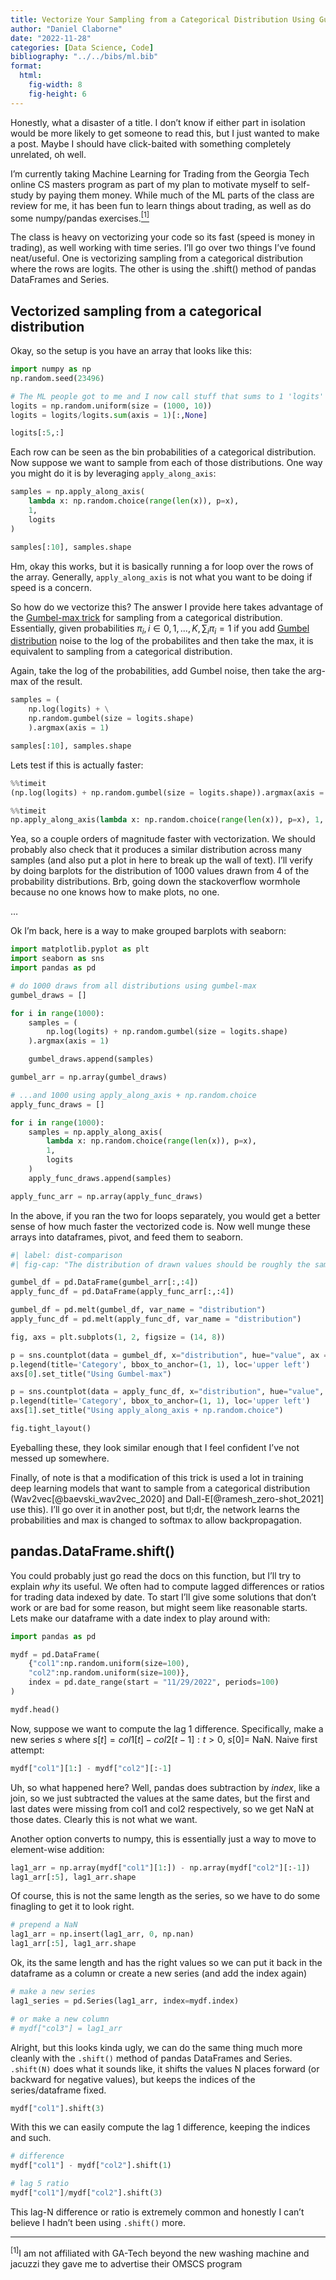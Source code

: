 ```yaml
---
title: Vectorize Your Sampling from a Categorical Distribution Using Gumbel-max!  Use pandas.DataFrame.shift() more!
author: "Daniel Claborne"
date: "2022-11-28"
categories: [Data Science, Code]
bibliography: "../../bibs/ml.bib"
format: 
  html:
    fig-width: 8
    fig-height: 6
---
```


Honestly, what a disaster of a title.  I don't know if either part in isolation would be more likely to get someone to read this, but I just wanted to make a post.  Maybe I should have click-baited with something completely unrelated, oh well.

I'm currently taking Machine Learning for Trading from the Georgia Tech online CS masters program as part of my plan to motivate myself to self-study by paying them money.  While much of the ML parts of the class are review for me, it has been fun to learn things about trading, as well as do some numpy/pandas exercises.[$^{[1]}$](#ref1)  

The class is heavy on vectorizing your code so its fast (speed is money in trading), as well working with time series.  I'll go over two things I've found neat/useful.  One is vectorizing sampling from a categorical distribution where the rows are logits.  The other is using the .shift() method of pandas DataFrames and Series.

## Vectorized sampling from a categorical distribution

Okay, so the setup is you have an array that looks like this:

```python
import numpy as np
np.random.seed(23496)

# The ML people got to me and I now call stuff that sums to 1 'logits'
logits = np.random.uniform(size = (1000, 10))
logits = logits/logits.sum(axis = 1)[:,None]

logits[:5,:]
```

Each row can be seen as the bin probabilities of a categorical distribution.  Now suppose we want to sample from each of those distributions.  One way you might do it is by leveraging `apply_along_axis`:

```python
samples = np.apply_along_axis(
    lambda x: np.random.choice(range(len(x)), p=x), 
    1, 
    logits
)

samples[:10], samples.shape
```

Hm, okay this works, but it is basically running a for loop over the rows of the array.  Generally, `apply_along_axis` is not what you want to be doing if speed is a concern.

So how do we vectorize this?  The answer I provide here takes advantage of the [Gumbel-max trick](https://en.wikipedia.org/wiki/Gumbel_distribution#Gumbel_reparametrization_tricks) for sampling from a categorical distribution.  Essentially, given probabilities $\pi_i, i \in {0,1,...,K}, \sum_i \pi_i = 1$ if you add [Gumbel distribution](https://en.wikipedia.org/wiki/Gumbel_distribution) noise to the log of the probabilites and then take the max, it is equivalent to sampling from a categorical distribution.

Again, take the log of the probabilities, add Gumbel noise, then take the arg-max of the result.

```python
samples = (
    np.log(logits) + \
    np.random.gumbel(size = logits.shape)
    ).argmax(axis = 1)  

samples[:10], samples.shape
```

Lets test if this is actually faster:

```python
%%timeit
(np.log(logits) + np.random.gumbel(size = logits.shape)).argmax(axis = 1)  
```

```python
%%timeit
np.apply_along_axis(lambda x: np.random.choice(range(len(x)), p=x), 1, logits)  
```

Yea, so a couple orders of magnitude faster with vectorization.  We should probably also check that it produces a similar distribution across many samples (and also put a plot in here to break up the wall of text).  I'll verify by doing barplots for the distribution of 1000 values drawn from 4 of the probability distributions.  Brb, going down the stackoverflow wormhole because no one knows how to make plots, no one.

...

Ok I'm back, here is a way to make grouped barplots with seaborn:


```python
import matplotlib.pyplot as plt
import seaborn as sns
import pandas as pd

# do 1000 draws from all distributions using gumbel-max
gumbel_draws = []

for i in range(1000):
    samples = (
        np.log(logits) + np.random.gumbel(size = logits.shape)
    ).argmax(axis = 1) 

    gumbel_draws.append(samples) 

gumbel_arr = np.array(gumbel_draws)

# ...and 1000 using apply_along_axis + np.random.choice
apply_func_draws = []

for i in range(1000):
    samples = np.apply_along_axis(
        lambda x: np.random.choice(range(len(x)), p=x), 
        1, 
        logits
    )
    apply_func_draws.append(samples)

apply_func_arr = np.array(apply_func_draws)
```

In the above, if you ran the two for loops separately, you would get a better sense of how much faster the vectorized code is.  Now well munge these arrays into dataframes, pivot, and feed them to seaborn.

```python
#| label: dist-comparison
#| fig-cap: "The distribution of drawn values should be roughly the same."

gumbel_df = pd.DataFrame(gumbel_arr[:,:4])
apply_func_df = pd.DataFrame(apply_func_arr[:,:4])

gumbel_df = pd.melt(gumbel_df, var_name = "distribution")
apply_func_df = pd.melt(apply_func_df, var_name = "distribution")

fig, axs = plt.subplots(1, 2, figsize = (14, 8))

p = sns.countplot(data = gumbel_df, x="distribution", hue="value", ax = axs[0])
p.legend(title='Category', bbox_to_anchor=(1, 1), loc='upper left')
axs[0].set_title("Using Gumbel-max")

p = sns.countplot(data = apply_func_df, x="distribution", hue="value", ax = axs[1])
p.legend(title='Category', bbox_to_anchor=(1, 1), loc='upper left')
axs[1].set_title("Using apply_along_axis + np.random.choice")

fig.tight_layout()
```

Eyeballing these, they look similar enough that I feel confident I've not messed up somewhere.

Finally, of note is that a modification of this trick is used a lot in training deep learning models that want to sample from a categorical distribution (Wav2vec[@baevski_wav2vec_2020] and Dall-E[@ramesh_zero-shot_2021] use this).  I'll go over it in another post, but tl;dr, the network learns the probabilities and max is changed to softmax to allow backpropagation.

## pandas.DataFrame.shift()

You could probably just go read the docs on this function, but I'll try to explain *why* its useful.  We often had to compute lagged differences or ratios for trading data indexed by date.  To start I'll give some solutions that don't work or are bad for some reason, but might seem like reasonable starts.  Lets make our dataframe with a date index to play around with:

```python
import pandas as pd

mydf = pd.DataFrame(
    {"col1":np.random.uniform(size=100), 
    "col2":np.random.uniform(size=100)}, 
    index = pd.date_range(start = "11/29/2022", periods=100)
)

mydf.head()
```

Now, suppose we want to compute the lag 1 difference.  Specifically, make a new series $s$ where $s[t] = col1[t] - col2[t-1]: t > 0$, $s[0] =$ NaN. Naive first attempt:

```python
mydf["col1"][1:] - mydf["col2"][:-1]
```

Uh, so what happened here?  Well, pandas does subtraction by *index*, like a join, so we just subtracted the values at the same dates, but the first and last dates were missing from col1 and col2 respectively, so we get NaN at those dates.  Clearly this is not what we want.

Another option converts to numpy, this is essentially just a way to move to element-wise addition:

```python
lag1_arr = np.array(mydf["col1"][1:]) - np.array(mydf["col2"][:-1])
lag1_arr[:5], lag1_arr.shape
```

Of course, this is not the same length as the series, so we have to do some finagling to get it to look right.

```python
# prepend a NaN
lag1_arr = np.insert(lag1_arr, 0, np.nan)
lag1_arr[:5], lag1_arr.shape
```

Ok, its the same length and has the right values so we can put it back in the dataframe as a column or create a new series (and add the index again)

```python
# make a new series
lag1_series = pd.Series(lag1_arr, index=mydf.index)

# or make a new column
# mydf["col3"] = lag1_arr
```

Alright, but this looks kinda ugly, we can do the same thing much more cleanly with the `.shift()` method of pandas DataFrames and Series.  `.shift(N)` does what it sounds like, it shifts the values N places forward (or backward for negative values), but keeps the indices of the series/dataframe fixed. 

```python
mydf["col1"].shift(3)
```

With this we can easily compute the lag 1 difference, keeping the indices and such.

```python
# difference
mydf["col1"] - mydf["col2"].shift(1)

# lag 5 ratio
mydf["col1"]/mydf["col2"].shift(3)
```

This lag-N difference or ratio is extremely common and honestly I can't believe I hadn't been using `.shift()` more.

****

$^{[1]}$I am not affiliated with GA-Tech beyond the new washing machine and jacuzzi they gave me to advertise their OMSCS program<a name="ref1"></a>